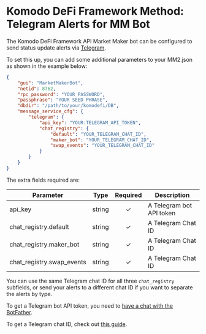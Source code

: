 
# Komodo DeFi Framework Method: Telegram Alerts for MM Bot

The Komodo DeFi Framework API Market Maker bot can be configured to send status update alerts via [Telegram](https://telegram.org/).

To set this up, you can add some additional parameters to your MM2.json as shown in the example below:

```json
{
	"gui": "MarketMakerBot",
	"netid": 8762,
	"rpc_password": "YOUR_PASSWORD",
	"passphrase": "YOUR SEED PHRASE",
	"dbdir": "/path/to/your/komodefi/DB",
	"message_service_cfg": {
		"telegram": {
			"api_key": "YOUR:TELEGRAM_API_TOKEN",
			"chat_registry": {
				"default": "YOUR_TELEGRAM_CHAT_ID",
				"maker_bot": "YOUR_TELEGRAM_CHAT_ID",
				"swap_events": "YOUR_TELEGRAM_CHAT_ID"
			}
		}
	}
}
```

The extra fields required are:

| Parameter                   | Type   | Required | Description              |
| --------------------------- | ------ | :------: | ------------------------ |
| api\_key                    | string |     ✓    | A Telegram bot API token |
| chat\_registry.default      | string |     ✓    | A Telegram Chat ID       |
| chat\_registry.maker\_bot   | string |     ✓    | A Telegram Chat ID       |
| chat\_registry.swap\_events | string |     ✓    | A Telegram Chat ID       |

You can use the same Telegram chat ID for all three `chat_registry` subfields, or send your alerts to a different chat ID if you want to separate the alerts by type.

To get a Telegram bot API token, you need to [have a chat with the BotFather](https://sean-bradley.medium.com/get-telegram-chat-id-80b575520659).

To get a Telegram chat ID, check out [this guide](https://sean-bradley.medium.com/get-telegram-chat-id-80b575520659).
